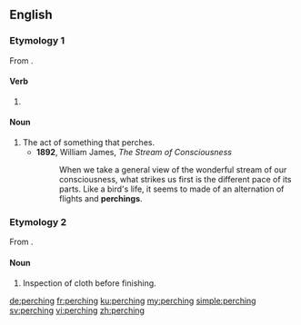 ==English==

===Etymology 1===
From {{m|en|perch}}.

====Verb====
{{head|en|present participle}}

# {{present participle of|perch|lang=en|nocat=1}}

====Noun====
{{en-noun}}

# The act of something that perches.
#* '''1892''', William James, ''The Stream of Consciousness''
#*: When we take a general view of the wonderful stream of our consciousness, what strikes us first is the different pace of its parts. Like a bird's life, it seems to made of an alternation of flights and '''perchings'''.

===Etymology 2===
From {{m|en|perch||a rack over which cloth is suspended for inspection}}.

====Noun====
{{en-noun|-}}

# {{label|en|textiles}} Inspection of cloth before finishing.

[[de:perching]]
[[fr:perching]]
[[ku:perching]]
[[my:perching]]
[[simple:perching]]
[[sv:perching]]
[[vi:perching]]
[[zh:perching]]